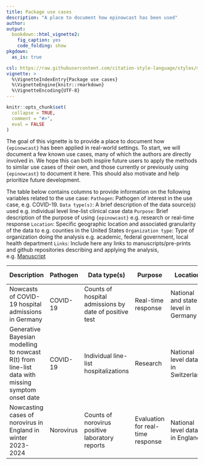 ```yaml
---
title: Package use cases
description: "A place to document how epinowcast has been used"
author: 
output:
  bookdown::html_vignette2:
    fig_caption: yes
    code_folding: show
pkgdown:
  as_is: true

csl: https://raw.githubusercontent.com/citation-style-language/styles/master/apa-numeric-superscript-brackets.csl
vignette: >
  %\VignetteIndexEntry{Package use cases}
  %\VignetteEngine{knitr::rmarkdown}
  %\VignetteEncoding{UTF-8}
---
```


```r
knitr::opts_chunk$set(
  collapse = TRUE,
  comment = "#>",
  eval = FALSE
)
```

The goal of this vignette is to provide a place to document how `{epinowcast}` has been applied in real-world settings. 
To start, we will document a few known use cases, many of which the authors are directly involved in. 
We hope this can both inspire future users to apply the methods to similar use cases of their own, and those currently or previously using `{epinowcast}` to document it here. This should also motivate and help prioritize future development.

The table below contains columns to provide information on the following variables related to the use case:
`Pathogen`: Pathogen of interest in the use case, e.g. COVID-19.
`Data type(s)`: A brief description of the data source(s) used e.g. individual level line-list clinical case data
`Purpose`: Brief description of the purpose of using `{epinowcast}` e.g. research or real-time response
`Location`: Specific geographic location and associated granularity of the data to e.g. counties in the United States
`Organization type`: Type of organization doing the analysis e.g. academic, federal government, local health department
`Links`: Include here any links to manuscripts/pre-prints and github repositories describing and applying the analysis, e.g. [Manuscript](https://journals.plos.org/ploscompbiol/article?id=10.1371/journal.pcbi.1012021#sec014)


|   Description   | Pathogen | Data type(s)  | Purpose | Location | Organization type | Links
|-----|---|---|---|---|---|--|
| Nowcasts of COVID-19 hospital admissions in Germany | COVID-19 | Counts of hospital admissions by date of positive test | Real-time response | National and state-level in Germany | Academic  | [Pre-print](https://epiforecasts.io/eval-germany-sp-nowcasting/paper.pdf), [Github repo]( https://github.com/epiforecasts/eval-germany-sp-nowcasting/), [Report](https://epiforecasts.io/eval-germany-sp-nowcasting/real-time-method-comparison/) |
| Generative Bayesian modelling to nowcast R(t) from line-list data with missing symptom onset date | COVID-19 | Individual line-list hospitalizations | Research | National level data in Switzerland | Academic | [Manuscript]( https://journals.plos.org/ploscompbiol/article?id=10.1371/journal.pcbi.1012021#sec014), [Github repo](https://github.com/adrian-lison/generative-nowcasting)|
| Nowcasting cases of norovirus in England in winter 2023-2024 | Norovirus | Counts of norovirus positive laboratory reports | Evaluation for real-time response | National level data in England | Federal government | [Pre-print](https://www.medrxiv.org/content/10.1101/2024.07.19.24310696v1) | 


